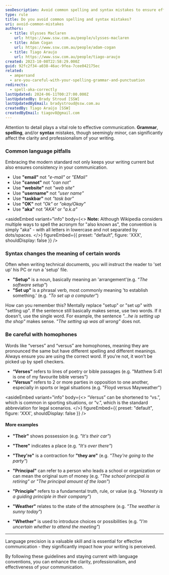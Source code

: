 ```yaml
---
seoDescription: Avoid common spelling and syntax mistakes to ensure effective communication by using correct grammar, punctuation, and language conventions.
type: rule
title: Do you avoid common spelling and syntax mistakes?
uri: avoid-common-mistakes
authors:
  - title: Ulysses Maclaren
    url: https://www.ssw.com.au/people/ulysses-maclaren
  - title: Adam Cogan
    url: https://www.ssw.com.au/people/adam-cogan
  - title: Tiago Araujo
    url: https://www.ssw.com.au/people/tiago-araujo
created: 2023-10-08T22:58:29.000Z
guid: 92fc2f34-a038-46ac-9fea-7cee042175ec
related:
  - ampersand
  - are-you-careful-with-your-spelling-grammar-and-punctuation
redirects:
  - spell-aka-correctly
lastUpdated: 2024-06-11T00:27:00.000Z
lastUpdatedBy: Brady Stroud [SSW]
lastUpdatedByEmail: bradystroud@ssw.com.au
createdBy: Tiago Araújo [SSW]
createdByEmail: tiagov8@gmail.com
---
```


Attention to detail plays a vital role to effective communication. **Grammar**, **spelling**, and/or **syntax** mistakes, though seemingly minor, can significantly affect the clarity and professionalism of your writing.
### Common language pitfalls

Embracing the modern standard not only keeps your writing current but also ensures consistency in your communication.

* Use **"email"** not _"e-mail"_ or _"EMail"_
* Use **"cannot"** not _"can not"_
* Use **"website"** not _"web site"_
* Use **"username"** not _"user name"_
* Use **"taskbar"** not _"task bar"_
* Use **"OK"** not _"Ok"_ or _"okay/Okay"_
* Use **"aka"** not _"AKA"_ or _"a.k.a"_

<asideEmbed
  variant="info"
  body={<>
    **Note:** Although Wikipedia considers multiple ways to spell the acronym for "also known as", the convention is simply "aka" - with all letters in lowercase and not separated by dots/spaces.
  </>}
  figureEmbed={{
    preset: "default",
    figure: 'XXX',
    shouldDisplay: false
  }}
/>

### Syntax changes the meaning of certain words

Often when writing technical documents, you will instruct the reader to 'set up' his PC or run a 'setup' file.

* **"Setup"** is a noun, basically meaning an 'arrangement'(e.g. _"The software setup"_)
* **"Set up"** is a phrasal verb, most commonly meaning 'to establish something.' (e.g. _"To set up a computer"_)

How can you remember this? Mentally replace "setup" or "set up" with "setting up". If the sentence still basically makes sense, use two words. If it doesn't, use the single word. For example, the sentence _"...he is setting up the shop"_ makes sense. _"The setting up was all wrong"_ does not.

### Be careful with homophones

Words like “verses” and “versus” are homophones, meaning they are pronounced the same but have different spelling and different meanings. Always ensure you are using the correct word. If you're not, it won’t be picked up by spell checkers.

* **“Verses”** refers to lines of poetry or bible passages (e.g. "Matthew 5:41 is one of my favourite bible verses")
* **“Versus”** refers to 2 or more parties in opposition to one another, especially in sports or legal situations (e.g. "Floyd versus Mayweather")

<asideEmbed
  variant="info"
  body={<>
    “Versus” can be shortened to “vs.”, which is common in sporting situations, or “v.”, which is the standard abbreviation for legal scenarios.
  </>}
  figureEmbed={{
    preset: "default",
    figure: 'XXX',
    shouldDisplay: false
  }}
/>

#### More examples

* **"Their"** shows possession (e.g. _"It's their car"_)
* **"There"** indicates a place (e.g. _"It's over there"_)
* **"They're"** is a contraction for **"they are"** (e.g. _"They're going to the party"_)

* **"Principal"** can refer to a person who leads a school or organization or can mean the original sum of money (e.g. _"The school principal is retiring" or "The principal amount of the loan"_)
* **"Principle"** refers to a fundamental truth, rule, or value (e.g. _"Honesty is a guiding principle in their company"_)

* **"Weather"** relates to the state of the atmosphere (e.g. _"The weather is sunny today"_)
* **"Whether"** is used to introduce choices or possibilities (e.g. _"I'm uncertain whether to attend the meeting"_)

---

Language precision is a valuable skill and is essential for effective communication - they significantly impact how your writing is perceived.

By following these guidelines and staying current with language conventions, you can enhance the clarity, professionalism, and effectiveness of your communication.
